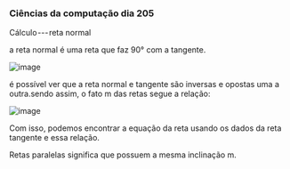 




### Ciências da computação dia 205

Cálculo --- reta normal

a reta normal é uma reta que faz 90° com a tangente.

![image](https://cdn-images-1.medium.com/max/800/1*SG1vPM6QOB1F3SSYIvuMiA.png)

é possível ver que a reta normal e tangente são inversas e opostas uma a
outra.sendo assim, o fato m das retas segue a relação:

![image](https://cdn-images-1.medium.com/max/800/1*uSNj0IZJuMa8f8CPA0M-4g.png)

Com isso, podemos encontrar a equação da reta usando os dados da reta
tangente e essa relação.








Retas paralelas significa que possuem a mesma inclinação m.


